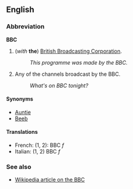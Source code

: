 ==English==
===Abbreviation===
'''BBC'''

#(''with'' '''the''') [[British Broadcasting Corporation]].
#:''This programme was made by the BBC.''
#Any of the channels broadcast by the BBC.
#:''What's on BBC tonight?''

====Synonyms====
*[[Auntie]] <!--nickname for the BBC-->
*[[Beeb]] <!--nickname for the BBC-->

====Translations====
*French: (1, 2): BBC ''f''
*Italian: (1, 2) BBC ''f''

===See also===
*[[w:BBC|Wikipedia article on the BBC]]